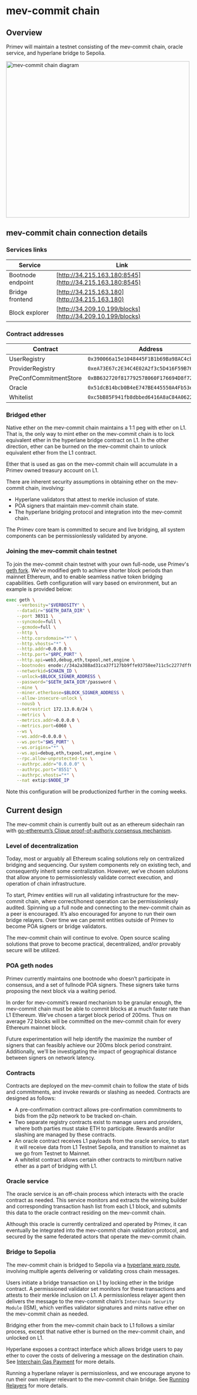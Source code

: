 # mev-commit chain

## Overview

Primev will maintain a testnet consisting of the mev-commit chain, oracle service, and hyperlane bridge to Sepolia. 

<img src="/overview.png" alt="mev-commit chain diagram" width="500" height="425"/>

## mev-commit chain connection details

### Services links


| Service        | Link | 
| ------------ | --------- | 
| Bootnode endpoint | [http://34.215.163.180:8545](http://34.215.163.180:8545) | 
| Bridge frontend | [http://34.215.163.180](http://34.215.163.180) | 
| Block explorer | [http://34.209.10.199/blocks](http://34.209.10.199/blocks) | 

### Contract addresses

| Contract        | Address | 
| ------------ | --------- | 
| UserRegistry | `0x390066a15e1048445F1B1b69Ba98AC4cb5e91c52` | 
| ProviderRegistry | `0xeA73E67c2E34C4E02A2f3c5D416F59B76e7617fC` |
| PreConfCommitmentStore | `0xBB632720f817792578060F176694D8f7230229d9` |
| Oracle |`0x51dcB14bcb0B4eE747BE445550A4Fb53ecd31617`|
| Whitelist |`0xc5bB85F941fb8dbbed6416A8aC84A06226E0f138`|

### Bridged ether

Native ether on the mev-commit chain maintains a 1:1 peg with ether on L1. That is, the only way to mint ether on the mev-commit chain is to lock equivalent ether in the hyperlane bridge contract on L1. In the other direction, ether can be burned on the mev-commit chain to unlock equivalent ether from the L1 contract.

Ether that is used as gas on the mev-commit chain will accumulate in a Primev owned treasury account on L1.

There are inherent security assumptions in obtaining ether on the mev-commit chain, involving:
* Hyperlane validators that attest to merkle inclusion of state.
* POA signers that maintain mev-commit chain state.
* The hyperlane bridging protocol and integration into the mev-commit chain.

The Primev core team is committed to secure and live bridging, all system components can be permissionlessly validated by anyone.

### Joining the mev-commit chain testnet

To join the mev-commit chain testnet with your own full-node, use Primev's [geth fork](https://github.com/primevprotocol/go-ethereum). We've modified geth to achieve shorter block periods than mainnet Ethereum, and to enable seamless native token bridging capabilities. Geth configuration will vary based on environment, but an example is provided below:

```bash
exec geth \
    --verbosity="$VERBOSITY" \
    --datadir="$GETH_DATA_DIR" \
    --port 30311 \
    --syncmode=full \
    --gcmode=full \
    --http \
    --http.corsdomain="*" \
    --http.vhosts="*" \
    --http.addr=0.0.0.0 \
    --http.port="$RPC_PORT" \
    --http.api=web3,debug,eth,txpool,net,engine \
    --bootnodes enode://34a2a388ad31ca37f127bb9ffe93758ee711c5c2277dff6aff2e359bcf2c9509ea55034196788dbd59ed70861f523c1c03d54f1eabb2b4a5c1c129d966fe1e65@172.13.0.100:30301 \
    --networkid=$CHAIN_ID \
    --unlock=$BLOCK_SIGNER_ADDRESS \
    --password="$GETH_DATA_DIR"/password \
    --mine \
    --miner.etherbase=$BLOCK_SIGNER_ADDRESS \
    --allow-insecure-unlock \
    --nousb \
    --netrestrict 172.13.0.0/24 \
    --metrics \
    --metrics.addr=0.0.0.0 \
    --metrics.port=6060 \
    --ws \
    --ws.addr=0.0.0.0 \
    --ws.port="$WS_PORT" \
    --ws.origins="*" \
    --ws.api=debug,eth,txpool,net,engine \
    --rpc.allow-unprotected-txs \
    --authrpc.addr="0.0.0.0" \
    --authrpc.port="8551" \
    --authrpc.vhosts="*" \
    --nat extip:$NODE_IP
```

Note this configuration will be productionized further in the coming weeks.

## Current design

The mev-commit chain is currently built out as an ethereum sidechain ran with [go-ethereum’s Clique proof-of-authoriy consensus mechanism](https://geth.ethereum.org/docs/tools/clef/clique-signing). 

### Level of decentralization

Today, most or arguably all Ethereum scaling solutions rely on centralized bridging and sequencing. Our system components rely on existing tech, and consequently inherit some centralization. However, we’ve chosen solutions that allow anyone to permissionlessly validate correct execution, and operation of chain infrastructure. 

To start, Primev entities will run all validating infrastructure for the mev-commit chain, where correct/honest operation can be permissionlessly audited. Spinning up a full node and connecting to the mev-commit chain as a peer is encouraged. It’s also encouraged for anyone to run their own bridge relayers. Over time we can permit entities outside of Primev to become POA signers or bridge validators.  

The mev-commit chain will continue to evolve. Open source scaling solutions that prove to become practical, decentralized, and/or provably secure will be utilized.

### POA geth nodes

Primev currently maintains one bootnode who doesn’t participate in consensus, and a set of fullnode POA signers. These signers take turns proposing the next block via a waiting period.

In order for mev-commit’s reward mechanism to be granular enough, the mev-commit chain must be able to commit blocks at a much faster rate than L1 Ethereum. We’ve chosen a target block period of 200ms. Thus on average 72 blocks will be committed on the mev-commit chain for every Ethereum mainnet block. 

Future experimentation will help identify the maximize the number of signers that can feasibly achieve our 200ms block period constraint. Additionally, we'll be investigating the impact of geographical distance between signers on network latency.

### Contracts

Contracts are deployed on the mev-commit chain to follow the state of bids and commitments, and invoke rewards or slashing as needed. Contracts are designed as follows:

* A pre-confirmation contract allows pre-confirmation commitments to bids from the p2p network to be tracked on-chain.
* Two separate registry contracts exist to manage users and providers, where both parties must stake ETH to participate. Rewards and/or slashing are managed by these contracts. 
* An oracle contract receives L1 payloads from the oracle service, to start it will receive data from L1 Testnet Sepolia, and transition to mainnet as we go from Testnet to Mainnet.
* A whitelist contract allows certain other contracts to mint/burn native ether as a part of bridging with L1.

### Oracle service

The oracle service is an off-chain process which interacts with the oracle contract as needed. This service monitors and extracts the winning builder and corresponding transaction hash list from each L1 block, and submits this data to the oracle contract residing on the mev-commit chain.

Although this oracle is currently centralized and operated by Primev, it can eventually be integrated into the mev-commit chain validation protocol, and secured by the same federated actors that operate the mev-commit chain.

### Bridge to Sepolia

The mev-commit chain is bridged to Sepolia via a [hyperlane warp route](https://docs.hyperlane.xyz/docs/protocol/warp-routes), involving multiple agents delivering or validating cross chain messages.

Users initiate a bridge transaction on L1 by locking ether in the bridge contract. A permissioned validator set monitors for these transactions and attests to their merkle inclusion on L1. A permissionless relayer agent then delivers the message to the mev-commit chain’s `Interchain Security Module` (ISM), which verifies validator signatures and mints native ether on the mev-commit chain as needed.

Bridging ether from the mev-commit chain back to L1 follows a similar process, except that native ether is burned on the mev-commit chain, and unlocked on L1.

Hyperlane exposes a contract interface which allows bridge users to pay ether to cover the costs of delivering a message on the destination chain. See [Interchain Gas Payment](https://docs.hyperlane.xyz/docs/protocol/interchain-gas-payment) for more details.

Running a hyperlane relayer is permissionless, and we encourage anyone to run their own relayer relevant to the mev-commit chain bridge. See [Running Relayers](https://docs.hyperlane.xyz/docs/operate/relayer/run-relayer) for more details.
